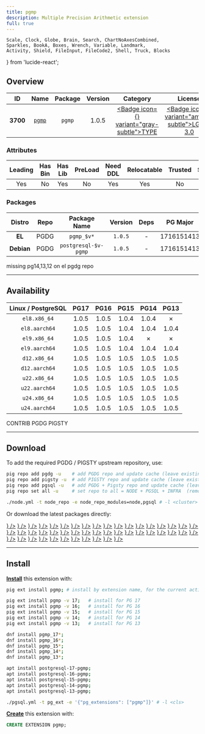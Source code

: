 ```yaml
---
title: pgmp
description: Multiple Precision Arithmetic extension
full: true
---
```


    Scale, Clock, Globe, Brain, Search, ChartNoAxesCombined,
    Sparkles, BookA, Boxes, Wrench, Variable, Landmark,
    Activity, Shield, FileInput, FileCode2, Shell, Truck, Blocks
} from 'lucide-react';

## Overview

| <TooltipIconButton tooltip="Extension unique identifier" side="top">ID</TooltipIconButton> | <TooltipIconButton tooltip="Extension name" side="top">Name</TooltipIconButton> | <TooltipIconButton tooltip="Package name for installation" side="top">Package</TooltipIconButton> | <TooltipIconButton tooltip="Latest available extension version" side="top">Version</TooltipIconButton> | <TooltipIconButton tooltip="Extension category" side="top">Category</TooltipIconButton> | <TooltipIconButton tooltip="Open source license" side="top">License</TooltipIconButton> | <TooltipIconButton tooltip="Programming language" side="top">Lang</TooltipIconButton> |
|:--------:|:--------:|:----------:|:--------------:|:---------------------------------------:|:------------------------------------------------------:|:----:|
| **3700** | [`pgmp`](https://github.com/dvarrazzo/pgmp/) | `pgmp` | 1.0.5 | <a href="/ext/type" className="no-underline"><Badge icon={<Boxes />} variant="gray-subtle">TYPE</Badge></a> | <a href="/ext/list/license#lgpl-30" className="no-underline"><Badge icon={<Scale />} variant="amber-subtle">LGPL-3.0</Badge></a> | <a href="/ext/list/lang#c"><Badge icon={<FileCode2 />} variant="blue-subtle">C</Badge></a> |

### Attributes

| <TooltipIconButton tooltip="The Primary Leading extension in the Package" side="top">Leading</TooltipIconButton> | <TooltipIconButton tooltip="Contains binary utils" side="top">Has Bin</TooltipIconButton> | <TooltipIconButton tooltip="Contains .so shared library files" side="top">Has Lib</TooltipIconButton> | <TooltipIconButton tooltip="Requires preloading via shared_preload_libraries" side="top">PreLoad</TooltipIconButton> | <TooltipIconButton tooltip="Requires CREATE EXTENSION DDL command" side="top">Need DDL</TooltipIconButton> | <TooltipIconButton tooltip="Can be installed in any schema" side="top">Relocatable</TooltipIconButton> | <TooltipIconButton tooltip="Can be created by non-superuser" side="top">Trusted</TooltipIconButton> | <TooltipIconButton tooltip="Schemas used by this extension" side="top">Schemas</TooltipIconButton> |
|:-------:|:-------:|:-------:|:-------:|:--------:|:-----------:|:-------:|:-------:|
| Yes | No | Yes | No | Yes | Yes | No | - |

### Packages

| <TooltipIconButton tooltip="Linux distribution family, EL or Debian" side="top">Distro</TooltipIconButton> | <TooltipIconButton tooltip="Package repository" side="top">Repo</TooltipIconButton> | <TooltipIconButton tooltip="The RPM/DEB Package Name Pattern (replace $v with real pg major)" side="top">Package Name</TooltipIconButton> | <TooltipIconButton tooltip="Latest package version" side="top">Version</TooltipIconButton> | <TooltipIconButton tooltip="RPM/DEB Package dependencies" side="top">Deps</TooltipIconButton> | <TooltipIconButton tooltip="Available in these PostgreSQL Major Versions" side="top">PG Major</TooltipIconButton> |
|:----------:|:--------:|:------------------------:|:-----------:|:------------:|:------------------:|
|   **EL**   | <Badge variant="blue-subtle"><span className="font-bold">PGDG</span></Badge> | `pgmp_$v*` | `1.0.5` | - | <Badge variant="green-subtle">17</Badge><Badge variant="green-subtle">16</Badge><Badge variant="green-subtle">15</Badge><Badge variant="red-subtle">14</Badge><Badge variant="red-subtle">13</Badge> |
| **Debian** | <Badge variant="blue-subtle"><span className="font-bold">PGDG</span></Badge> | `postgresql-$v-pgmp` | `1.0.5` | - | <Badge variant="green-subtle">17</Badge><Badge variant="green-subtle">16</Badge><Badge variant="green-subtle">15</Badge><Badge variant="green-subtle">14</Badge><Badge variant="green-subtle">13</Badge> |


<Callout title="Comments" type="info">
    missing pg14,13,12 on el pgdg repo
</Callout>


------

## Availability

| <TooltipIconButton tooltip="Linux Distro Arch / PostgreSQL Major Version" side="top">Linux / PostgreSQL </TooltipIconButton> | **PG17** | **PG16** | **PG15** | **PG14** | **PG13** |
|:-----:|:-----:|:-----:|:-----:|:-----:|:-----:|
| `el8.x86_64` | <Badge variant="blue-subtle">1.0.5</Badge> | <Badge variant="blue-subtle">1.0.5</Badge> | <Badge variant="blue-subtle">1.0.4</Badge> | <Badge variant="blue-subtle">1.0.4</Badge> | <Badge variant="red-subtle">✗</Badge> |
| `el8.aarch64` | <Badge variant="blue-subtle">1.0.5</Badge> | <Badge variant="blue-subtle">1.0.5</Badge> | <Badge variant="blue-subtle">1.0.4</Badge> | <Badge variant="blue-subtle">1.0.4</Badge> | <Badge variant="blue-subtle">1.0.4</Badge> |
| `el9.x86_64` | <Badge variant="blue-subtle">1.0.5</Badge> | <Badge variant="blue-subtle">1.0.5</Badge> | <Badge variant="blue-subtle">1.0.4</Badge> | <Badge variant="red-subtle">✗</Badge> | <Badge variant="red-subtle">✗</Badge> |
| `el9.aarch64` | <Badge variant="blue-subtle">1.0.5</Badge> | <Badge variant="blue-subtle">1.0.5</Badge> | <Badge variant="blue-subtle">1.0.4</Badge> | <Badge variant="blue-subtle">1.0.4</Badge> | <Badge variant="blue-subtle">1.0.4</Badge> |
| `d12.x86_64` | <Badge variant="blue-subtle">1.0.5</Badge> | <Badge variant="blue-subtle">1.0.5</Badge> | <Badge variant="blue-subtle">1.0.5</Badge> | <Badge variant="blue-subtle">1.0.5</Badge> | <Badge variant="blue-subtle">1.0.5</Badge> |
| `d12.aarch64` | <Badge variant="blue-subtle">1.0.5</Badge> | <Badge variant="blue-subtle">1.0.5</Badge> | <Badge variant="blue-subtle">1.0.5</Badge> | <Badge variant="blue-subtle">1.0.5</Badge> | <Badge variant="blue-subtle">1.0.5</Badge> |
| `u22.x86_64` | <Badge variant="blue-subtle">1.0.5</Badge> | <Badge variant="blue-subtle">1.0.5</Badge> | <Badge variant="blue-subtle">1.0.5</Badge> | <Badge variant="blue-subtle">1.0.5</Badge> | <Badge variant="blue-subtle">1.0.5</Badge> |
| `u22.aarch64` | <Badge variant="blue-subtle">1.0.5</Badge> | <Badge variant="blue-subtle">1.0.5</Badge> | <Badge variant="blue-subtle">1.0.5</Badge> | <Badge variant="blue-subtle">1.0.5</Badge> | <Badge variant="blue-subtle">1.0.5</Badge> |
| `u24.x86_64` | <Badge variant="blue-subtle">1.0.5</Badge> | <Badge variant="blue-subtle">1.0.5</Badge> | <Badge variant="blue-subtle">1.0.5</Badge> | <Badge variant="blue-subtle">1.0.5</Badge> | <Badge variant="blue-subtle">1.0.5</Badge> |
| `u24.aarch64` | <Badge variant="blue-subtle">1.0.5</Badge> | <Badge variant="blue-subtle">1.0.5</Badge> | <Badge variant="blue-subtle">1.0.5</Badge> | <Badge variant="blue-subtle">1.0.5</Badge> | <Badge variant="blue-subtle">1.0.5</Badge> |

<Badge variant="green-subtle"><span className="font-black">CONTRIB</span></Badge> <Badge variant="blue-subtle"><span className="font-black">PGDG</span></Badge> <Badge variant="amber-subtle"><span className="font-black">PIGSTY</span></Badge>

------

## Download

To add the required PGDG / PIGSTY upstream repository, use:

```bash tab="pig"
pig repo add pgdg -u    # add PGDG repo and update cache (leave existing repos)
pig repo add pigsty -u  # add PIGSTY repo and update cache (leave existing repos)
pig repo add pgsql -u   # add PGDG + Pigsty repo and update cache (leave existing repos)
pig repo set all -u     # set repo to all = NODE + PGSQL + INFRA  (remove existing repos)
```
```bash tab="pigsty"
./node.yml -t node_repo -e node_repo_modules=node,pgsql # -l <cluster>
```

Or download the latest packages directly:

<Files>
    <Folder name="el8.x86_64">
        <a href="https://download.postgresql.org/pub/repos/yum/17/redhat/rhel-8-x86_64/pgmp_17-1.0.5-3PGDG.rhel8.x86_64.rpm"><File name="pgmp_17-1.0.5-3PGDG.rhel8.x86_64.rpm" icon={<Package className="text-emerald-500" />} /></a>
        <a href="https://download.postgresql.org/pub/repos/yum/16/redhat/rhel-8-x86_64/pgmp_16-1.0.5-1PGDG.rhel8.x86_64.rpm"><File name="pgmp_16-1.0.5-1PGDG.rhel8.x86_64.rpm" icon={<Package className="text-emerald-500" />} /></a>
        <a href="https://download.postgresql.org/pub/repos/yum/15/redhat/rhel-8-x86_64/pgmp_15-1.0.4-4.rhel8.x86_64.rpm"><File name="pgmp_15-1.0.4-4.rhel8.x86_64.rpm" icon={<Package className="text-emerald-500" />} /></a>
        <a href="https://download.postgresql.org/pub/repos/yum/14/redhat/rhel-8-x86_64/pgmp_14-1.0.4-4.rhel8.x86_64.rpm"><File name="pgmp_14-1.0.4-4.rhel8.x86_64.rpm" icon={<Package className="text-emerald-500" />} /></a>
    </Folder>
    <Folder name="el8.aarch64">
        <a href="https://download.postgresql.org/pub/repos/yum/17/redhat/rhel-8-aarch64/pgmp_17-1.0.5-3PGDG.rhel8.aarch64.rpm"><File name="pgmp_17-1.0.5-3PGDG.rhel8.aarch64.rpm" icon={<Package className="text-orange-500" />} /></a>
        <a href="https://download.postgresql.org/pub/repos/yum/16/redhat/rhel-8-aarch64/pgmp_16-1.0.5-1PGDG.rhel8.aarch64.rpm"><File name="pgmp_16-1.0.5-1PGDG.rhel8.aarch64.rpm" icon={<Package className="text-orange-500" />} /></a>
        <a href="https://download.postgresql.org/pub/repos/yum/15/redhat/rhel-8-aarch64/pgmp_15-1.0.4-4.rhel8.aarch64.rpm"><File name="pgmp_15-1.0.4-4.rhel8.aarch64.rpm" icon={<Package className="text-orange-500" />} /></a>
        <a href="https://download.postgresql.org/pub/repos/yum/14/redhat/rhel-8-aarch64/pgmp_14-1.0.4-4.rhel8.aarch64.rpm"><File name="pgmp_14-1.0.4-4.rhel8.aarch64.rpm" icon={<Package className="text-orange-500" />} /></a>
        <a href="https://download.postgresql.org/pub/repos/yum/13/redhat/rhel-8-aarch64/pgmp_13-1.0.4-4.rhel8.aarch64.rpm"><File name="pgmp_13-1.0.4-4.rhel8.aarch64.rpm" icon={<Package className="text-orange-500" />} /></a>
    </Folder>
    <Folder name="el9.x86_64">
        <a href="https://download.postgresql.org/pub/repos/yum/17/redhat/rhel-9-x86_64/pgmp_17-1.0.5-3PGDG.rhel9.x86_64.rpm"><File name="pgmp_17-1.0.5-3PGDG.rhel9.x86_64.rpm" icon={<Package className="text-emerald-500" />} /></a>
        <a href="https://download.postgresql.org/pub/repos/yum/16/redhat/rhel-9-x86_64/pgmp_16-1.0.5-1PGDG.rhel9.x86_64.rpm"><File name="pgmp_16-1.0.5-1PGDG.rhel9.x86_64.rpm" icon={<Package className="text-emerald-500" />} /></a>
        <a href="https://download.postgresql.org/pub/repos/yum/15/redhat/rhel-9-x86_64/pgmp_15-1.0.4-4.rhel9.x86_64.rpm"><File name="pgmp_15-1.0.4-4.rhel9.x86_64.rpm" icon={<Package className="text-emerald-500" />} /></a>
    </Folder>
    <Folder name="el9.aarch64">
        <a href="https://download.postgresql.org/pub/repos/yum/17/redhat/rhel-9-aarch64/pgmp_17-1.0.5-3PGDG.rhel9.aarch64.rpm"><File name="pgmp_17-1.0.5-3PGDG.rhel9.aarch64.rpm" icon={<Package className="text-orange-500" />} /></a>
        <a href="https://download.postgresql.org/pub/repos/yum/16/redhat/rhel-9-aarch64/pgmp_16-1.0.5-1PGDG.rhel9.aarch64.rpm"><File name="pgmp_16-1.0.5-1PGDG.rhel9.aarch64.rpm" icon={<Package className="text-orange-500" />} /></a>
        <a href="https://download.postgresql.org/pub/repos/yum/15/redhat/rhel-9-aarch64/pgmp_15-1.0.4-4.rhel9.aarch64.rpm"><File name="pgmp_15-1.0.4-4.rhel9.aarch64.rpm" icon={<Package className="text-orange-500" />} /></a>
        <a href="https://download.postgresql.org/pub/repos/yum/14/redhat/rhel-9-aarch64/pgmp_14-1.0.4-4.rhel9.aarch64.rpm"><File name="pgmp_14-1.0.4-4.rhel9.aarch64.rpm" icon={<Package className="text-orange-500" />} /></a>
        <a href="https://download.postgresql.org/pub/repos/yum/13/redhat/rhel-9-aarch64/pgmp_13-1.0.4-4.rhel9.aarch64.rpm"><File name="pgmp_13-1.0.4-4.rhel9.aarch64.rpm" icon={<Package className="text-orange-500" />} /></a>
    </Folder>
    <Folder name="d12.x86_64">
        <a href="https://apt.postgresql.org/pub/repos/apt/pool/main/p/postgresql-pgmp/postgresql-17-pgmp_1.0.5-3.pgdg120+1_arm64.deb"><File name="postgresql-17-pgmp_1.0.5-3.pgdg120+1_arm64.deb" icon={<Box className="text-emerald-500" />} /></a>
        <a href="https://apt.postgresql.org/pub/repos/apt/pool/main/p/postgresql-pgmp/postgresql-16-pgmp_1.0.5-3.pgdg120+1_arm64.deb"><File name="postgresql-16-pgmp_1.0.5-3.pgdg120+1_arm64.deb" icon={<Box className="text-emerald-500" />} /></a>
        <a href="https://apt.postgresql.org/pub/repos/apt/pool/main/p/postgresql-pgmp/postgresql-15-pgmp_1.0.5-3.pgdg120+1_arm64.deb"><File name="postgresql-15-pgmp_1.0.5-3.pgdg120+1_arm64.deb" icon={<Box className="text-emerald-500" />} /></a>
        <a href="https://apt.postgresql.org/pub/repos/apt/pool/main/p/postgresql-pgmp/postgresql-14-pgmp_1.0.5-3.pgdg120+1_arm64.deb"><File name="postgresql-14-pgmp_1.0.5-3.pgdg120+1_arm64.deb" icon={<Box className="text-emerald-500" />} /></a>
        <a href="https://apt.postgresql.org/pub/repos/apt/pool/main/p/postgresql-pgmp/postgresql-13-pgmp_1.0.5-3.pgdg120+1_arm64.deb"><File name="postgresql-13-pgmp_1.0.5-3.pgdg120+1_arm64.deb" icon={<Box className="text-emerald-500" />} /></a>
    </Folder>
    <Folder name="d12.aarch64">
        <a href="https://apt.postgresql.org/pub/repos/apt/pool/main/p/postgresql-pgmp/postgresql-17-pgmp_1.0.5-3.pgdg120+1_amd64.deb"><File name="postgresql-17-pgmp_1.0.5-3.pgdg120+1_amd64.deb" icon={<Box className="text-orange-500" />} /></a>
        <a href="https://apt.postgresql.org/pub/repos/apt/pool/main/p/postgresql-pgmp/postgresql-16-pgmp_1.0.5-3.pgdg120+1_amd64.deb"><File name="postgresql-16-pgmp_1.0.5-3.pgdg120+1_amd64.deb" icon={<Box className="text-orange-500" />} /></a>
        <a href="https://apt.postgresql.org/pub/repos/apt/pool/main/p/postgresql-pgmp/postgresql-15-pgmp_1.0.5-3.pgdg120+1_amd64.deb"><File name="postgresql-15-pgmp_1.0.5-3.pgdg120+1_amd64.deb" icon={<Box className="text-orange-500" />} /></a>
        <a href="https://apt.postgresql.org/pub/repos/apt/pool/main/p/postgresql-pgmp/postgresql-14-pgmp_1.0.5-3.pgdg120+1_amd64.deb"><File name="postgresql-14-pgmp_1.0.5-3.pgdg120+1_amd64.deb" icon={<Box className="text-orange-500" />} /></a>
        <a href="https://apt.postgresql.org/pub/repos/apt/pool/main/p/postgresql-pgmp/postgresql-13-pgmp_1.0.5-3.pgdg120+1_amd64.deb"><File name="postgresql-13-pgmp_1.0.5-3.pgdg120+1_amd64.deb" icon={<Box className="text-orange-500" />} /></a>
    </Folder>
    <Folder name="u22.x86_64">
        <a href="https://apt.postgresql.org/pub/repos/apt/pool/main/p/postgresql-pgmp/postgresql-17-pgmp_1.0.5-3.pgdg22.04+1_amd64.deb"><File name="postgresql-17-pgmp_1.0.5-3.pgdg22.04+1_amd64.deb" icon={<Box className="text-emerald-500" />} /></a>
        <a href="https://apt.postgresql.org/pub/repos/apt/pool/main/p/postgresql-pgmp/postgresql-16-pgmp_1.0.5-3.pgdg22.04+1_amd64.deb"><File name="postgresql-16-pgmp_1.0.5-3.pgdg22.04+1_amd64.deb" icon={<Box className="text-emerald-500" />} /></a>
        <a href="https://apt.postgresql.org/pub/repos/apt/pool/main/p/postgresql-pgmp/postgresql-15-pgmp_1.0.5-3.pgdg22.04+1_amd64.deb"><File name="postgresql-15-pgmp_1.0.5-3.pgdg22.04+1_amd64.deb" icon={<Box className="text-emerald-500" />} /></a>
        <a href="https://apt.postgresql.org/pub/repos/apt/pool/main/p/postgresql-pgmp/postgresql-14-pgmp_1.0.5-3.pgdg22.04+1_amd64.deb"><File name="postgresql-14-pgmp_1.0.5-3.pgdg22.04+1_amd64.deb" icon={<Box className="text-emerald-500" />} /></a>
        <a href="https://apt.postgresql.org/pub/repos/apt/pool/main/p/postgresql-pgmp/postgresql-13-pgmp_1.0.5-3.pgdg22.04+1_amd64.deb"><File name="postgresql-13-pgmp_1.0.5-3.pgdg22.04+1_amd64.deb" icon={<Box className="text-emerald-500" />} /></a>
    </Folder>
    <Folder name="u22.aarch64">
        <a href="https://apt.postgresql.org/pub/repos/apt/pool/main/p/postgresql-pgmp/postgresql-17-pgmp_1.0.5-3.pgdg22.04+1_arm64.deb"><File name="postgresql-17-pgmp_1.0.5-3.pgdg22.04+1_arm64.deb" icon={<Box className="text-orange-500" />} /></a>
        <a href="https://apt.postgresql.org/pub/repos/apt/pool/main/p/postgresql-pgmp/postgresql-16-pgmp_1.0.5-3.pgdg22.04+1_arm64.deb"><File name="postgresql-16-pgmp_1.0.5-3.pgdg22.04+1_arm64.deb" icon={<Box className="text-orange-500" />} /></a>
        <a href="https://apt.postgresql.org/pub/repos/apt/pool/main/p/postgresql-pgmp/postgresql-15-pgmp_1.0.5-3.pgdg22.04+1_arm64.deb"><File name="postgresql-15-pgmp_1.0.5-3.pgdg22.04+1_arm64.deb" icon={<Box className="text-orange-500" />} /></a>
        <a href="https://apt.postgresql.org/pub/repos/apt/pool/main/p/postgresql-pgmp/postgresql-14-pgmp_1.0.5-3.pgdg22.04+1_arm64.deb"><File name="postgresql-14-pgmp_1.0.5-3.pgdg22.04+1_arm64.deb" icon={<Box className="text-orange-500" />} /></a>
        <a href="https://apt.postgresql.org/pub/repos/apt/pool/main/p/postgresql-pgmp/postgresql-13-pgmp_1.0.5-3.pgdg22.04+1_arm64.deb"><File name="postgresql-13-pgmp_1.0.5-3.pgdg22.04+1_arm64.deb" icon={<Box className="text-orange-500" />} /></a>
    </Folder>
    <Folder name="u24.x86_64">
        <a href="https://apt.postgresql.org/pub/repos/apt/pool/main/p/postgresql-pgmp/postgresql-17-pgmp_1.0.5-3.pgdg24.04+1_amd64.deb"><File name="postgresql-17-pgmp_1.0.5-3.pgdg24.04+1_amd64.deb" icon={<Box className="text-emerald-500" />} /></a>
        <a href="https://apt.postgresql.org/pub/repos/apt/pool/main/p/postgresql-pgmp/postgresql-16-pgmp_1.0.5-3.pgdg24.04+1_amd64.deb"><File name="postgresql-16-pgmp_1.0.5-3.pgdg24.04+1_amd64.deb" icon={<Box className="text-emerald-500" />} /></a>
        <a href="https://apt.postgresql.org/pub/repos/apt/pool/main/p/postgresql-pgmp/postgresql-15-pgmp_1.0.5-3.pgdg24.04+1_amd64.deb"><File name="postgresql-15-pgmp_1.0.5-3.pgdg24.04+1_amd64.deb" icon={<Box className="text-emerald-500" />} /></a>
        <a href="https://apt.postgresql.org/pub/repos/apt/pool/main/p/postgresql-pgmp/postgresql-14-pgmp_1.0.5-3.pgdg24.04+1_amd64.deb"><File name="postgresql-14-pgmp_1.0.5-3.pgdg24.04+1_amd64.deb" icon={<Box className="text-emerald-500" />} /></a>
        <a href="https://apt.postgresql.org/pub/repos/apt/pool/main/p/postgresql-pgmp/postgresql-13-pgmp_1.0.5-3.pgdg24.04+1_amd64.deb"><File name="postgresql-13-pgmp_1.0.5-3.pgdg24.04+1_amd64.deb" icon={<Box className="text-emerald-500" />} /></a>
    </Folder>
    <Folder name="u24.aarch64">
        <a href="https://apt.postgresql.org/pub/repos/apt/pool/main/p/postgresql-pgmp/postgresql-17-pgmp_1.0.5-3.pgdg24.04+1_arm64.deb"><File name="postgresql-17-pgmp_1.0.5-3.pgdg24.04+1_arm64.deb" icon={<Box className="text-orange-500" />} /></a>
        <a href="https://apt.postgresql.org/pub/repos/apt/pool/main/p/postgresql-pgmp/postgresql-16-pgmp_1.0.5-3.pgdg24.04+1_arm64.deb"><File name="postgresql-16-pgmp_1.0.5-3.pgdg24.04+1_arm64.deb" icon={<Box className="text-orange-500" />} /></a>
        <a href="https://apt.postgresql.org/pub/repos/apt/pool/main/p/postgresql-pgmp/postgresql-15-pgmp_1.0.5-3.pgdg24.04+1_arm64.deb"><File name="postgresql-15-pgmp_1.0.5-3.pgdg24.04+1_arm64.deb" icon={<Box className="text-orange-500" />} /></a>
        <a href="https://apt.postgresql.org/pub/repos/apt/pool/main/p/postgresql-pgmp/postgresql-14-pgmp_1.0.5-3.pgdg24.04+1_arm64.deb"><File name="postgresql-14-pgmp_1.0.5-3.pgdg24.04+1_arm64.deb" icon={<Box className="text-orange-500" />} /></a>
        <a href="https://apt.postgresql.org/pub/repos/apt/pool/main/p/postgresql-pgmp/postgresql-13-pgmp_1.0.5-3.pgdg24.04+1_arm64.deb"><File name="postgresql-13-pgmp_1.0.5-3.pgdg24.04+1_arm64.deb" icon={<Box className="text-orange-500" />} /></a>
    </Folder>
</Files>

------

## Install

[**Install**](/docs/pgsql/ext/install) this extension with:

```bash tab="pig"
pig ext install pgmp; # install by extension name, for the current active PG version

pig ext install pgmp -v 17;   # install for PG 17
pig ext install pgmp -v 16;   # install for PG 16
pig ext install pgmp -v 15;   # install for PG 15
pig ext install pgmp -v 14;   # install for PG 14
pig ext install pgmp -v 13;   # install for PG 13
```
```bash tab="yum" 
dnf install pgmp_17*;
dnf install pgmp_16*;
dnf install pgmp_15*;
dnf install pgmp_14*;
dnf install pgmp_13*;
```
```bash tab="apt" 
apt install postgresql-17-pgmp;
apt install postgresql-16-pgmp;
apt install postgresql-15-pgmp;
apt install postgresql-14-pgmp;
apt install postgresql-13-pgmp;
```
```bash tab="ansible"
./pgsql.yml -t pg_ext -e '{"pg_extensions": ["pgmp"]}' # -l <cls>
```

[**Create**](/docs/pgsql/ext/create) this extension with:

```sql
CREATE EXTENSION pgmp;
```


